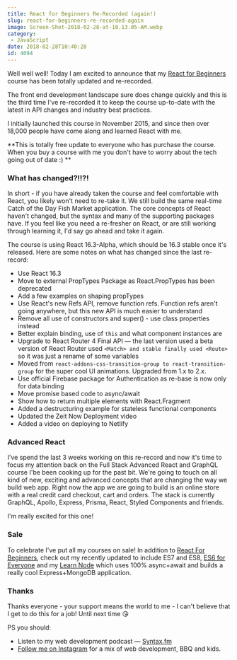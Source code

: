 ```yaml
---
title: React for Beginners Re-Recorded (again!)
slug: react-for-beginners-re-recorded-again
image: Screen-Shot-2018-02-28-at-10.13.05-AM.webp
category:
 - JavaScript
date: 2018-02-28T10:40:28
id: 4094
---
```


Well well well! Today I am excited to announce that my [React for Beginners](https://reactforbeginners.com) course has been totally updated and re-recorded.

The front end development landscape sure does change quickly and this is the third time I've re-recorded it to keep the course up-to-date with the latest in API changes and industry best practices.

I initially launched this course in November 2015, and since then over 18,000 people have come along and learned React with me.

\*\*This is totally free update to everyone who has purchase the course. When you buy a course with me you don't have to worry about the tech going out of date :) \*\*

### What has changed?!!?!

In short - if you have already taken the course and feel comfortable with React, you likely won't need to re-take it. We still build the same real-time Catch of the Day Fish Market application. The core concepts of React haven't changed, but the syntax and many of the supporting packages have. If you feel like you need a re-fresher on React, or are still working through learning it, I'd say go ahead and take it again.

The course is using React 16.3-Alpha, which should be 16.3 stable once it's released. Here are some notes on what has changed since the last re-record:

* Use React 16.3
* Move to external PropTypes Package as React.PropTypes has been deprecated
* Add a few examples on shaping propTypes
* Use React's new Refs API, remove function refs. Function refs aren't going anywhere, but this new API is much easier to understand
* Remove all use of constructors and super() - use class properties instead
* Better explain binding, use of `this` and what component instances are
* Upgrade to React Router 4 Final API — the last version used a beta version of React Router used `<Match> and stable finally used <Route>` so it was just a rename of some variables
* Moved from `react-addons-css-transition-group to react-transition-group` for the super cool UI animations. Upgraded from 1.x to 2.x.
* Use official Firebase package for Authentication as re-base is now only for data binding
* Move promise based code to async/await
* Show how to return multiple elements with React.Fragment
* Added a destructuring example for stateless functional components
* Updated the Zeit Now Deployment video
* Added a video on deploying to Netlify

### Advanced React

I've spend the last 3 weeks working on this re-record and now it's time to focus my attention back on the Full Stack Advanced React and GraphQL course I'be been cooking up for the past bit. We're going to touch on all kind of new, exciting and advanced concepts that are changing the way we build web app. Right now the app we are going to build is an online store with a real credit card checkout, cart and orders. The stack is currently GraphQL, Apollo, Express, Prisma, React, Styled Components and friends.

I'm really excited for this one!

### Sale

To celebrate I've put all my courses on sale! In addition to [React For Beginners](https://reactforbeginners.com), check out my recently updated to include ES7 and ES8, [ES6 for Everyone](https://ES6.io) and my [Learn Node](https://LearnNode.com) which uses 100% async+await and builds a really cool Express+MongoDB application.

### Thanks

Thanks everyone - your support means the world to me - I can't believe that I get to do this for a job! Until next time 😘

PS you should:

* Listen to my web development podcast — [Syntax.fm](https://Syntax.fm)
* [Follow me on Instagram](https://instagram.com/wesbos) for a mix of web development, BBQ and kids.